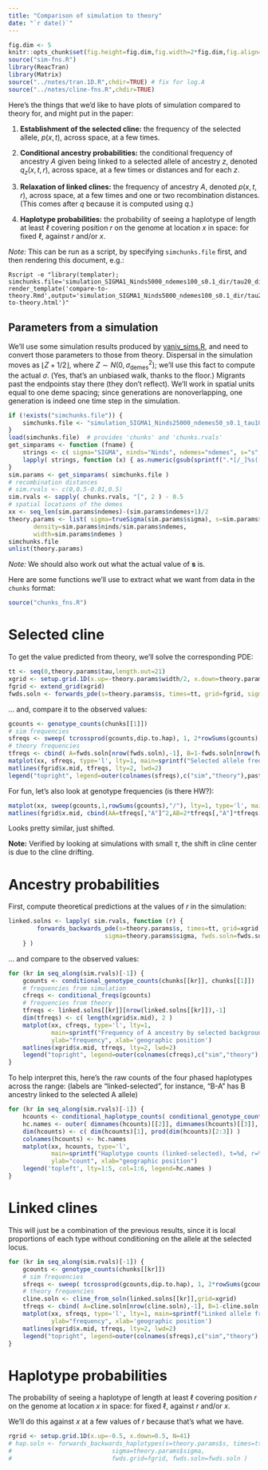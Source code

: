 ```yaml
---
title: "Comparison of simulation to theory"
date: "`r date()`"
---
```


```r
fig.dim <- 5
knitr::opts_chunk$set(fig.height=fig.dim,fig.width=2*fig.dim,fig.align='center')
source("sim-fns.R")
library(ReacTran)
library(Matrix)
source("../notes/tran.1D.R",chdir=TRUE) # fix for log.A
source("../notes/cline-fns.R",chdir=TRUE)
```

Here's the things that we'd like to have plots of simulation compared to theory for,
and might put in the paper:

1.  **Establishment of the selected cline:** the frequency of the selected allele, $p(x,t)$,
    across space, at a few times.

2.  **Conditional ancestry probabilities:** the conditional frequency of ancestry $A$
    given being linked to a selected allele of ancestry $z$, denoted $q_z(x,t,r)$,
    across space, at a few times or distances and for each $z$.

3.  **Relaxation of linked clines:** the frequency of ancestry $A$, denoted $p(x,t,r)$, 
    across space, at a few times and one or two recombination distances. 
    (This comes after $q$ because it is computed using $q$.)

4.  **Haplotype probabilities:** the probability of seeing a haplotype of length at least $\ell$
    covering position $r$ on the genome at location $x$ in space: for fixed $\ell$,
    against $r$ and/or $x$.

*Note:* This can be run as a script, by specifying `simchunks.file` first,
and then rendering this document, e.g.:
```
Rscript -e "library(templater); simchunks.file='simulation_SIGMA1_Ninds5000_ndemes100_s0.1_dir/tau20_dir/results_simsums_chunks.Robj'; render_template('compare-to-theory.Rmd',output='simulation_SIGMA1_Ninds5000_ndemes100_s0.1_dir/tau20_dir/results_comparison-to-theory.html')"
```


## Parameters from a simulation

We'll use some simulation results produced by [yaniv_sims.R](yaniv_sims.R),
and need to convert those parameters to those from theory.
Dispersal in the simulation moves as $\lfloor Z + 1/2 \rfloor$,
where $Z \sim N(0,\sigma^2_\text{demes})$;
we'll use this fact to compute the actual $\sigma$.
(Yes, that's an unbiased walk, thanks to the floor.)
Migrants past the endpoints stay there (they don't reflect).
We'll work in spatial units equal to one deme spacing;
since generations are nonoverlapping, one generation is indeed one time step in the simulation.

```r
if (!exists("simchunks.file")) { 
    simchunks.file <- "simulation_SIGMA1_Ninds25000_ndemes50_s0.1_tau100_run2016-01-11_simsums_chunks.Robj" 
}
load(simchunks.file)  # provides 'chunks' and 'chunks.rvals'
get_simparams <- function (fname) {
    strings <- c( sigma="SIGMA", ninds="Ninds", ndemes="ndemes", s="s", tau="tau" )
    lapply( strings, function (x) { as.numeric(gsub(sprintf(".*[/_]%s([0-9.]+)_.*",x),"\\1",simchunks.file)) } )
}
sim.params <- get_simparams( simchunks.file )
# recombination distances
# sim.rvals <- c(0,0.5-0.01,0.5)
sim.rvals <- sapply( chunks.rvals, "[", 2 ) - 0.5
# spatial locations of the demes
xx <- seq_len(sim.params$ndemes)-(sim.params$ndemes+1)/2
theory.params <- list( sigma=trueSigma(sim.params$sigma), s=sim.params$s, tau=sim.params$tau, 
       density=sim.params$ninds/sim.params$ndemes,
       width=sim.params$ndemes )
simchunks.file
unlist(theory.params)
```

*Note:* We should also work out what the actual value of **s** is.

Here are some functions we'll use to extract what we want
from data in the `chunks` format:
```r
source("chunks_fns.R")
```


# Selected cline

To get the value predicted from theory, we'll solve the corresponding PDE:
```r
tt <- seq(0,theory.params$tau,length.out=21)
xgrid <- setup.grid.1D(x.up=-theory.params$width/2, x.down=theory.params$width/2, N=2*theory.params$width)
fgrid <- extend_grid(xgrid)
fwds.soln <- forwards_pde(s=theory.params$s, times=tt, grid=fgrid, sigma=theory.params$sigma )
```
... and, compare it to the observed values:
```r
gcounts <- genotype_counts(chunks[[1]])
# sim frequencies
sfreqs <- sweep( tcrossprod(gcounts,dip.to.hap), 1, 2*rowSums(gcounts), "/" )
# theory frequencies
tfreqs <- cbind( A=fwds.soln[nrow(fwds.soln),-1], B=1-fwds.soln[nrow(fwds.soln),-1] )
matplot(xx, sfreqs, type='l', lty=1, main=sprintf("Selected allele frequency, t=%d",sim.params$tau), ylab="frequency", xlab='geographic position')
matlines(fgrid$x.mid, tfreqs, lty=2, lwd=2)
legend("topright", legend=outer(colnames(sfreqs),c("sim","theory"),paste,sep=" : "), lty=rep(1:2,each=2), col=rep(1:ncol(sfreqs),2))
```

For fun, let's also look at genotype frequencies (is there HW?):
```r
matplot(xx, sweep(gcounts,1,rowSums(gcounts),"/"), lty=1, type='l', main=sprintf("Selected genotype frequencies, t=%d",sim.params$tau), ylab="frequency", xlab='geographic position')
matlines(fgrid$x.mid, cbind(AA=tfreqs[,"A"]^2,AB=2*tfreqs[,"A"]*tfreqs[,"B"],BB=tfreqs[,"B"]^2), lty=4, lwd=2)
```
Looks pretty similar, just shifted.

**Note:** Verified by looking at simulations with small $\tau$,
the shift in cline center is due to the cline drifting.


# Ancestry probabilities

First, compute theoretical predictions at the values of $r$ in the simulation:
```r
linked.solns <- lapply( sim.rvals, function (r) {
        forwards_backwards_pde(s=theory.params$s, times=tt, grid=xgrid, r=r, 
                           sigma=theory.params$sigma, fwds.soln=fwds.soln, log.p=TRUE)
    } )
```
... and compare to the observed values:
```r
for (kr in seq_along(sim.rvals)[-1]) {
    gcounts <- conditional_genotype_counts(chunks[[kr]], chunks[[1]])
    # frequencies from simulation
    cfreqs <- conditional_freqs(gcounts)
    # frequencies from theory
    tfreqs <- linked.solns[[kr]][nrow(linked.solns[[kr]]),-1]
    dim(tfreqs) <- c( length(xgrid$x.mid), 2 )
    matplot(xx, cfreqs, type='l', lty=1, 
            main=sprintf("Frequency of A ancestry by selected background, t=%d, r=%0.3f",sim.params$tau, sim.rvals[kr]), 
            ylab="frequency", xlab='geographic position')
    matlines(xgrid$x.mid, tfreqs, lty=2, lwd=2)
    legend("topright", legend=outer(colnames(cfreqs),c("sim","theory"),paste,sep=" : "), lty=rep(1:2,each=2), col=rep(1:ncol(sfreqs),2))
}
```

To help interpret this, here's the raw counts of the four phased haplotypes across the range:
(labels are "linked-selected", for instance, "B-A" has B ancestry linked to the selected A allele)
```r
for (kr in seq_along(sim.rvals)[-1]) {
    hcounts <- conditional_haplotype_counts( conditional_genotype_counts(chunks[[kr]], chunks[[1]]) )
    hc.names <- outer( dimnames(hcounts)[[2]], dimnames(hcounts)[[3]], paste, sep="-")
    dim(hcounts) <- c( dim(hcounts)[1], prod(dim(hcounts)[2:3]) )
    colnames(hcounts) <- hc.names
    matplot(xx, hcounts, type='l', 
            main=sprintf("Haplotype counts (linked-selected), t=%d, r=%0.3f", sim.params$tau, sim.rvals[kr]), 
            ylab="count", xlab="geographic position")
    legend('topleft', lty=1:5, col=1:6, legend=hc.names )
}
```


# Linked clines

This will just be a combination of the previous results,
since it is local proportions of each type without conditioning on the allele at the selected locus.
```r
for (kr in seq_along(sim.rvals)[-1]) {
    gcounts <- genotype_counts(chunks[[kr]])
    # sim frequencies
    sfreqs <- sweep( tcrossprod(gcounts,dip.to.hap), 1, 2*rowSums(gcounts), "/" )
    # theory frequencies
    cline.soln <- cline_from_soln(linked.solns[[kr]],grid=xgrid)
    tfreqs <- cbind( A=cline.soln[nrow(cline.soln),-1], B=1-cline.soln[nrow(cline.soln),-1] )
    matplot(xx, sfreqs, type='l', lty=1, main=sprintf("Linked allele frequency, t=%d, r=%0.3f",sim.params$tau, sim.rvals[kr]), 
            ylab="frequency", xlab='geographic position')
    matlines(xgrid$x.mid, tfreqs, lty=2, lwd=2)
    legend("topright", legend=outer(colnames(sfreqs),c("sim","theory"),paste,sep=" : "), lty=rep(1:2,each=2), col=rep(1:ncol(sfreqs),2))
}
```


# Haplotype probabilities

The probability of seeing a haplotype of length at least $\ell$
covering position $r$ on the genome at location $x$ in space: for fixed $\ell$,
against $r$ and/or $x$.

We'll do this against $x$ at a few values of $r$ because that's what we have.
```r
rgrid <- setup.grid.1D(x.up=-0.5, x.down=0.5, N=41)
# hap.soln <- forwards_backwards_haplotypes(s=theory.params$s, times=tt, xgrid=xgrid, rgrid=rgrid,
#                            sigma=theory.params$sigma, 
#                            fwds.grid=fgrid, fwds.soln=fwds.soln )
```
